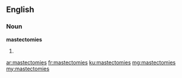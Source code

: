 ==English==

===Noun===
'''mastectomies'''

# {{plural of|mastectomy}}

[[ar:mastectomies]]
[[fr:mastectomies]]
[[ku:mastectomies]]
[[mg:mastectomies]]
[[my:mastectomies]]